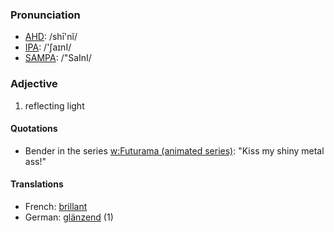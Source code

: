 ===Pronunciation===
*[[w:AHD|AHD]]: /shī'nĭ/
*[[w:IPA|IPA]]: /'ʃaɪnI/
*[[w:SAMPA|SAMPA]]: /"SaInI/

===Adjective===
#reflecting light

====Quotations====
* Bender in the series [[w:Futurama (animated series)]]: "Kiss my shiny metal ass!"

====Translations====

*French: [[brillant]]
*German: [[glänzend]] (1)